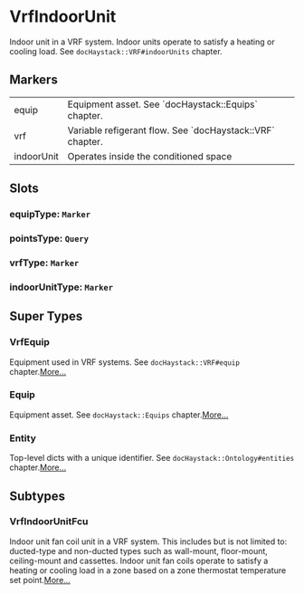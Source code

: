 # VrfIndoorUnit
Indoor unit in a VRF system.  Indoor units operate to satisfy a heating
or cooling load. See `docHaystack::VRF#indoorUnits` chapter.
## Markers
<table>
<tbody>
<tr>
<td className='p-2 align-top'><span className='bg-sky-200 rounded-md px-3 py-1 text-sky-700 block font-semibold text-center text-sm'>equip </span></td>
<td className='p-2 align-top'>Equipment asset. See `docHaystack::Equips` chapter.</td>
</tr>
<tr>
<td className='p-2 align-top'><span className='bg-sky-200 rounded-md px-3 py-1 text-sky-700 block font-semibold text-center text-sm'>vrf </span></td>
<td className='p-2 align-top'>Variable refigerant flow.  See `docHaystack::VRF` chapter.</td>
</tr>
<tr>
<td className='p-2 align-top'><span className='bg-sky-200 rounded-md px-3 py-1 text-sky-700 block font-semibold text-center text-sm'>indoorUnit </span></td>
<td className='p-2 align-top'>Operates inside the conditioned space</td>
</tr>
</tbody>
</table>

## Slots

### equipType: `Marker`

### pointsType: `Query`

### vrfType: `Marker`

### indoorUnitType: `Marker`


## Super Types
### VrfEquip
Equipment used in VRF systems.  See `docHaystack::VRF#equip` chapter.[More...](./VrfEquip)

### Equip
Equipment asset.
See `docHaystack::Equips` chapter.[More...](./Equip)

### Entity
Top-level dicts with a unique identifier.
See `docHaystack::Ontology#entities` chapter.[More...](./Entity)


## Subtypes
### VrfIndoorUnitFcu
Indoor unit fan coil unit in a VRF system.  This includes but is not
limited to: ducted-type and non-ducted types such as wall-mount,
floor-mount, ceiling-mount and cassettes.  Indoor unit fan coils operate
to satisfy a heating  or cooling load in a zone based on a zone thermostat
temperature set point.[More...](./VrfIndoorUnitFcu)
